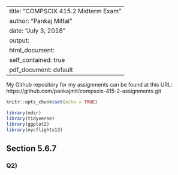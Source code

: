
---
title: "COMPSCIX 415.2 Midterm Exam"
author: "Pankaj Mittal"
date: "July 3, 2018"
output:
  html_document: 
    self_contained: true
  pdf_document: default
---

My Github repository for my assignments can be found at this URL: https://github.com/pankajmit/compscix-415-2-assignments.git


```r
knitr::opts_chunk$set(echo = TRUE)
```

```r
library(mdsr)
library(tidyverse)
library(ggplot2)
library(nycflights13)
```


## Section 5.6.7

### Q2) 

